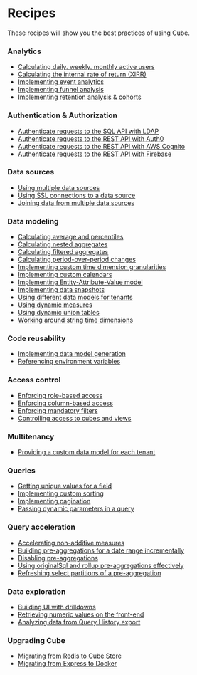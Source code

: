 # Recipes

These recipes will show you the best practices of using Cube.

### Analytics

- [Calculating daily, weekly, monthly active users](/product/data-modeling/recipes/active-users)
- [Calculating the internal rate of return (XIRR)](/product/data-modeling/recipes/xirr)
- [Implementing event analytics](/product/data-modeling/recipes/event-analytics)
- [Implementing funnel analysis](/product/data-modeling/recipes/funnels)
- [Implementing retention analysis & cohorts](/product/data-modeling/recipes/cohort-retention)

### Authentication & Authorization

- [Authenticate requests to the SQL API with LDAP](/product/auth/recipes/sql-api-ldap)
- [Authenticate requests to the REST API with Auth0](/product/auth/recipes/auth0-guide)
- [Authenticate requests to the REST API with AWS Cognito](/product/auth/recipes/aws-cognito)
- [Authenticate requests to the REST API with Firebase](https://medium.com/@ivo.hohlweck/use-firebase-auth-for-cubejs-a609f213ac67)

### Data sources

- [Using multiple data sources](/guides/recipes/data-sources/multiple-sources-same-schema)
- [Using SSL connections to a data source](/guides/recipes/data-sources/using-ssl-connections-to-data-source)
- [Joining data from multiple data sources](/guides/recipes/query-acceleration/joining-multiple-data-sources)

### Data modeling

- [Calculating average and percentiles](/product/data-modeling/recipes/percentiles)
- [Calculating nested aggregates](/product/data-modeling/recipes/nested-aggregates)
- [Calculating filtered aggregates](/product/data-modeling/recipes/filtered-aggregates)
- [Calculating period-over-period changes](/product/data-modeling/recipes/period-over-period)
- [Implementing custom time dimension granularities](/product/data-modeling/recipes/custom-granularity)
- [Implementing custom calendars](/product/data-modeling/recipes/custom-calendar)
- [Implementing Entity-Attribute-Value model](/product/data-modeling/recipes/entity-attribute-value)
- [Implementing data snapshots](/product/data-modeling/recipes/snapshots)
- [Using different data models for tenants](/product/configuration/recipes/using-different-schemas-for-tenants)
- [Using dynamic measures](/product/data-modeling/recipes/using-dynamic-measures)
- [Using dynamic union tables](/product/data-modeling/recipes/dynamic-union-tables)
- [Working around string time dimensions](/product/data-modeling/recipes/string-time-dimensions)

### Code reusability

- [Implementing data model generation](/product/data-modeling/recipes/schema-generation)
- [Referencing environment variables](/product/data-modeling/recipes/environment-variables)

### Access control

- [Enforcing role-based access](/product/auth/recipes/role-based-access)
- [Enforcing column-based access](/product/auth/recipes/column-based-access)
- [Enforcing mandatory filters](/product/auth/recipes/enforcing-mandatory-filters)
- [Controlling access to cubes and views](/product/auth/recipes/controlling-access-to-cubes-and-views)

### Multitenancy

- [Providing a custom data model for each tenant](/product/configuration/recipes/custom-data-model-per-tenant)

### Queries

- [Getting unique values for a field](/guides/recipes/queries/getting-unique-values-for-a-field)
- [Implementing custom sorting](/guides/recipes/queries/sorting)
- [Implementing pagination](/guides/recipes/queries/pagination)
- [Passing dynamic parameters in a query](/product/data-modeling/recipes/passing-dynamic-parameters-in-a-query)

### Query acceleration

- [Accelerating non-additive measures](/product/data-modeling/recipes/non-additivity)
- [Building pre-aggregations for a date range incrementally](/guides/recipes/query-acceleration/incrementally-building-pre-aggregations-for-a-date-range)
- [Disabling pre-aggregations](/guides/recipes/query-acceleration/disabling-pre-aggregations)
- [Using originalSql and rollup pre-aggregations effectively](/guides/recipes/query-acceleration/using-originalsql-and-rollups-effectively)
- [Refreshing select partitions of a pre-aggregation](/guides/recipes/query-acceleration/refreshing-select-partitions)

### Data exploration

- [Building UI with drilldowns](/guides/recipes/data-exploration/drilldowns)
- [Retrieving numeric values on the front-end](/guides/recipes/data-exploration/cast-numerics)
- [Analyzing data from Query History export](/guides/recipes/data-exploration/query-history-export)

### Upgrading Cube

- [Migrating from Redis to Cube Store](https://cube.dev/blog/how-you-win-by-using-cube-store-part-1#how-to-migrate-to-cube-store)
- [Migrating from Express to Docker](/guides/recipes/upgrading-cube/migrating-from-express-to-docker)
